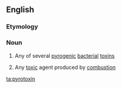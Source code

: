 ==English==

===Etymology===
{{confix|en|pyro|toxin}}

===Noun===
{{en-noun}}

# {{lb|en|poison}} Any of several [[pyrogenic]] [[bacterial]] [[toxin]]s
# Any [[toxic]] agent produced by [[combustion]]

[[ta:pyrotoxin]]